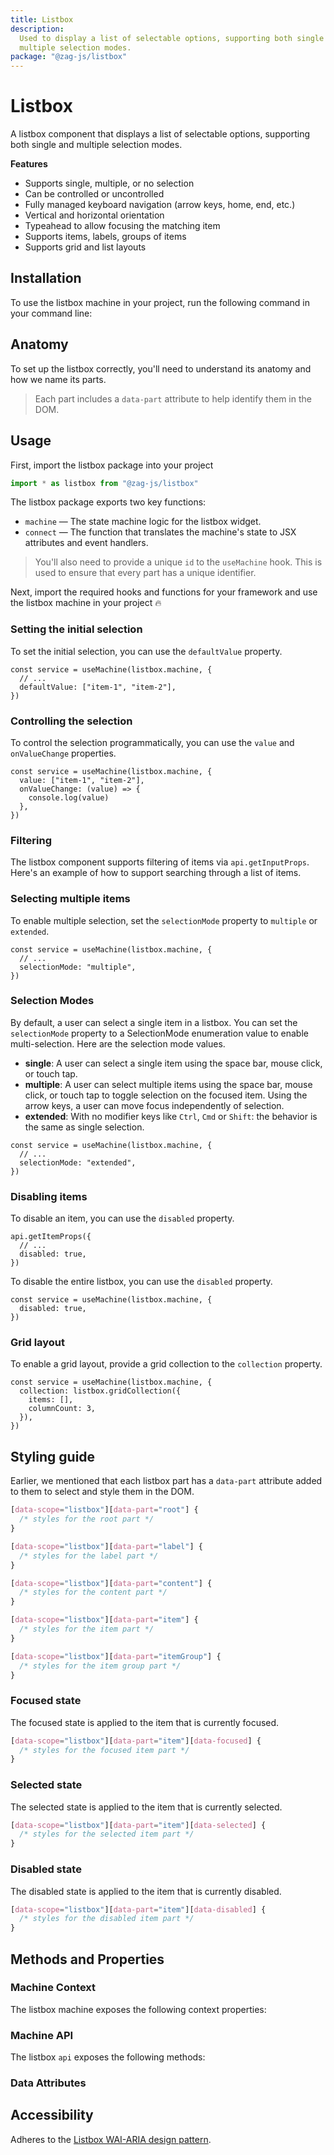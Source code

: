 ```yaml
---
title: Listbox
description:
  Used to display a list of selectable options, supporting both single and
  multiple selection modes.
package: "@zag-js/listbox"
---
```


# Listbox

A listbox component that displays a list of selectable options, supporting both
single and multiple selection modes.

<Resources pkg="@zag-js/listbox" />

<Showcase id="Listbox" />

**Features**

- Supports single, multiple, or no selection
- Can be controlled or uncontrolled
- Fully managed keyboard navigation (arrow keys, home, end, etc.)
- Vertical and horizontal orientation
- Typeahead to allow focusing the matching item
- Supports items, labels, groups of items
- Supports grid and list layouts

## Installation

To use the listbox machine in your project, run the following command in your
command line:

<CodeSnippet id="listbox/installation.mdx" />

## Anatomy

To set up the listbox correctly, you'll need to understand its anatomy and how
we name its parts.

> Each part includes a `data-part` attribute to help identify them in the DOM.

<Anatomy id="listbox" />

## Usage

First, import the listbox package into your project

```jsx
import * as listbox from "@zag-js/listbox"
```

The listbox package exports two key functions:

- `machine` — The state machine logic for the listbox widget.
- `connect` — The function that translates the machine's state to JSX attributes
  and event handlers.

> You'll also need to provide a unique `id` to the `useMachine` hook. This is
> used to ensure that every part has a unique identifier.

Next, import the required hooks and functions for your framework and use the
listbox machine in your project 🔥

<CodeSnippet id="listbox/usage.mdx" />

### Setting the initial selection

To set the initial selection, you can use the `defaultValue` property.

```tsx
const service = useMachine(listbox.machine, {
  // ...
  defaultValue: ["item-1", "item-2"],
})
```

### Controlling the selection

To control the selection programmatically, you can use the `value` and
`onValueChange` properties.

```tsx
const service = useMachine(listbox.machine, {
  value: ["item-1", "item-2"],
  onValueChange: (value) => {
    console.log(value)
  },
})
```

### Filtering

The listbox component supports filtering of items via `api.getInputProps`.
Here's an example of how to support searching through a list of items.

<CodeSnippet id="listbox/filtering.mdx" />

### Selecting multiple items

To enable multiple selection, set the `selectionMode` property to `multiple` or
`extended`.

```tsx
const service = useMachine(listbox.machine, {
  // ...
  selectionMode: "multiple",
})
```

### Selection Modes

By default, a user can select a single item in a listbox. You can set the
`selectionMode` property to a SelectionMode enumeration value to enable
multi-selection. Here are the selection mode values.

- **single**: A user can select a single item using the space bar, mouse click,
  or touch tap.
- **multiple**: A user can select multiple items using the space bar, mouse
  click, or touch tap to toggle selection on the focused item. Using the arrow
  keys, a user can move focus independently of selection.
- **extended**: With no modifier keys like `Ctrl`, `Cmd` or `Shift`: the
  behavior is the same as single selection.

```tsx
const service = useMachine(listbox.machine, {
  // ...
  selectionMode: "extended",
})
```

### Disabling items

To disable an item, you can use the `disabled` property.

```tsx
api.getItemProps({
  // ...
  disabled: true,
})
```

To disable the entire listbox, you can use the `disabled` property.

```tsx
const service = useMachine(listbox.machine, {
  disabled: true,
})
```

### Grid layout

To enable a grid layout, provide a grid collection to the `collection` property.

```tsx
const service = useMachine(listbox.machine, {
  collection: listbox.gridCollection({
    items: [],
    columnCount: 3,
  }),
})
```

<CodeSnippet id="listbox/grid-usage.mdx" />

## Styling guide

Earlier, we mentioned that each listbox part has a `data-part` attribute added
to them to select and style them in the DOM.

```css
[data-scope="listbox"][data-part="root"] {
  /* styles for the root part */
}

[data-scope="listbox"][data-part="label"] {
  /* styles for the label part */
}

[data-scope="listbox"][data-part="content"] {
  /* styles for the content part */
}

[data-scope="listbox"][data-part="item"] {
  /* styles for the item part */
}

[data-scope="listbox"][data-part="itemGroup"] {
  /* styles for the item group part */
}
```

### Focused state

The focused state is applied to the item that is currently focused.

```css
[data-scope="listbox"][data-part="item"][data-focused] {
  /* styles for the focused item part */
}
```

### Selected state

The selected state is applied to the item that is currently selected.

```css
[data-scope="listbox"][data-part="item"][data-selected] {
  /* styles for the selected item part */
}
```

### Disabled state

The disabled state is applied to the item that is currently disabled.

```css
[data-scope="listbox"][data-part="item"][data-disabled] {
  /* styles for the disabled item part */
}
```

## Methods and Properties

### Machine Context

The listbox machine exposes the following context properties:

<ContextTable name="listbox" />

### Machine API

The listbox `api` exposes the following methods:

<ApiTable name="listbox" />

### Data Attributes

<DataAttrTable name="listbox" />

## Accessibility

Adheres to the
[Listbox WAI-ARIA design pattern](https://www.w3.org/WAI/ARIA/apg/patterns/listbox/).
